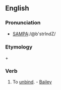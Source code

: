 ==English==

===Pronunciation===
*[[Pronunciation guide|SAMPA]]:/@b'strIndZ/

===Etymology===
{{etyl|la|en}} {{term|ab||lang=la|away}} + {{term|stringere||lang=la|bind, tie}}

===Verb===
{{en-verb|abstring|es}}

# {{transitive|obsolete}} To [[unbind]]. - [[Bailey]]